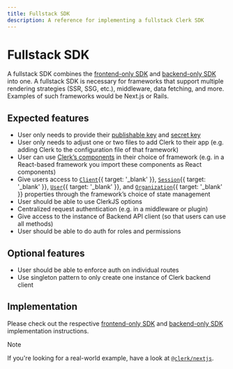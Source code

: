 ```yaml
---
title: Fullstack SDK
description: A reference for implementing a fullstack Clerk SDK
---
```


# Fullstack SDK

A fullstack SDK combines the [frontend-only SDK](/docs/references/sdk/frontend-only) and [backend-only SDK](/docs/references/sdk/backend-only) into one. A fullstack SDK is necessary for frameworks that support multiple rendering strategies (SSR, SSG, etc.), middleware, data fetching, and more. Examples of such frameworks would be Next.js or Rails.

## Expected features

- User only needs to provide their [publishable key](/docs/references/sdk/terminology) and [secret key](/docs/references/sdk/terminology)
- User only needs to adjust one or two files to add Clerk to their app (e.g. adding Clerk to the configuration file of that framework)
- User can use [Clerk’s components](/docs/components/overview) in their choice of framework (e.g. in a React-based framework you import these components as React components)
- Give users access to [`Client`](/docs/references/javascript/client){{ target: '_blank' }}, [`Session`](/docs/references/javascript/session){{ target: '_blank' }}, [`User`](/docs/references/javascript/user/user){{ target: '_blank' }}, and [`Organization`](/docs/references/javascript/organization/organization){{ target: '_blank' }} properties through the framework’s choice of state management
- User should be able to use ClerkJS options
- Centralized request authentication (e.g. in a middleware or plugin)
- Give access to the instance of Backend API client (so that users can use all methods)
- User should be able to do auth for roles and permissions

## Optional features

- User should be able to enforce auth on individual routes
- Use singleton pattern to only create one instance of Clerk backend client

## Implementation

Please check out the respective [frontend-only SDK](/docs/references/sdk/frontend-only) and [backend-only SDK](/docs/references/sdk/backend-only) implementation instructions.

> [!NOTE]
> If you're looking for a real-world example, have a look at [`@clerk/nextjs`](https://github.com/clerk/javascript/tree/main/packages/nextjs).
